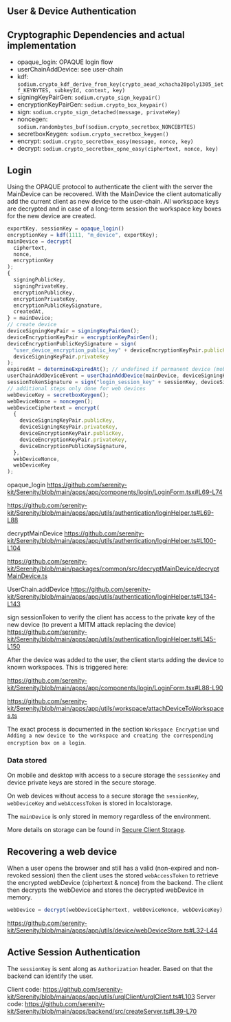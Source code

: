 ## User & Device Authentication

## Cryptographic Dependencies and actual implementation

- opaque_login: OPAQUE login flow
- userChainAddDevice: see user-chain
- kdf: `sodium.crypto_kdf_derive_from_key(crypto_aead_xchacha20poly1305_ietf_KEYBYTES, subkeyId, context, key)`
- signingKeyPairGen: `sodium.crypto_sign_keypair()`
- encryptionKeyPairGen: `sodium.crypto_box_keypair()`
- sign: `sodium.crypto_sign_detached(message, privateKey)`
- noncegen: `sodium.randombytes_buf(sodium.crypto_secretbox_NONCEBYTES)`
- secretboxKeygen: `sodium.crypto_secretbox_keygen()`
- encrypt: `sodium.crypto_secretbox_easy(message, nonce, key)`
- decrypt: `sodium.crypto_secretbox_opne_easy(ciphertext, nonce, key)`

## Login

Using the OPAQUE protocol to authenticate the client with the server the MainDevice can be recovered. With the MainDevice the client automatically add the current client as new device to the user-chain. All workspace keys are decrypted and in case of a long-term session the workspace key boxes for the new device are created.

```ts
exportKey, sessionKey = opaque_login()
encryptionKey = kdf(1111, "m_device", exportKey);
mainDevice = decrypt(
  ciphertext,
  nonce,
  encryptionKey
);
{
  signingPublicKey,
  signingPrivateKey,
  encryptionPublicKey,
  encryptionPrivateKey,
  encryptionPublicKeySignature,
  createdAt,
} = mainDevice;
// create device
deviceSigningKeyPair = signingKeyPairGen();
deviceEncryptionKeyPair = encryptionKeyPairGen();
deviceEncryptionPublicKeySignature = sign(
  "user_device_encryption_public_key" + deviceEncryptionKeyPair.publicKey,
  deviceSigningKeyPair.privateKey
);
expiredAt = determineExpiredAt(); // undefined if permanent device (mobile), 30 days for long web session, 24h for short web session
userChainAddDeviceEvent = userChainAddDevice(mainDevice, deviceSigningKeyPair.publicKey, deviceEncryptionKeyPair.publicKey, deviceEncryptionPublicKeySignature, expiredAt);
sessionTokenSignature = sign("login_session_key" + sessionKey, deviceSigningKeyPair.privateKey);
// additional steps only done for web devices
webDeviceKey = secretboxKeygen();
webDeviceNonce = noncegen();
webDeviceCiphertext = encrypt(
  {
    deviceSigningKeyPair.publicKey,
    deviceSigningKeyPair.privateKey,
    deviceEncryptionKeyPair.publicKey,
    deviceEncryptionKeyPair.privateKey,
    deviceEncryptionPublicKeySignature,
  },
  webDeviceNonce,
  webDeviceKey
);
```

opaque_login
https://github.com/serenity-kit/Serenity/blob/main/apps/app/components/login/LoginForm.tsx#L69-L74

https://github.com/serenity-kit/Serenity/blob/main/apps/app/utils/authentication/loginHelper.ts#L69-L88

decryptMainDevice
https://github.com/serenity-kit/Serenity/blob/main/apps/app/utils/authentication/loginHelper.ts#L100-L104

https://github.com/serenity-kit/Serenity/blob/main/packages/common/src/decryptMainDevice/decryptMainDevice.ts

UserChain.addDevice
https://github.com/serenity-kit/Serenity/blob/main/apps/app/utils/authentication/loginHelper.ts#L134-L143

sign sessionToken to verify the client has access to the private key of the new device (to prevent a MITM attack replacing the device)
https://github.com/serenity-kit/Serenity/blob/main/apps/app/utils/authentication/loginHelper.ts#L145-L150

After the device was added to the user, the client starts adding the device to known workspaces. This is triggered here:

https://github.com/serenity-kit/Serenity/blob/main/apps/app/components/login/LoginForm.tsx#L88-L90

https://github.com/serenity-kit/Serenity/blob/main/apps/app/utils/workspace/attachDeviceToWorkspaces.ts

The exact process is documented in the section `Workspace Encryption` und `Adding a new device to the workspace and creating the corresponding encryption box on a login`.

### Data stored

On mobile and desktop with access to a secure storage the `sessionKey` and device private keys are stored in the secure storage.

On web devices without access to a secure storage the `sessionKey`, `webDeviceKey` and `webAccessToken` is stored in localstorage.

The `mainDevice` is only stored in memory regardless of the environment.

More details on storage can be found in [Secure Client Storage](./secure-client-storage).

## Recovering a web device

When a user opens the browser and still has a valid (non-expired and non-revoked session) then the client uses the stored `webAccessToken` to retrieve the encrypted webDevice (ciphertext & nonce) from the backend. The client then decrypts the webDevice and stores the decrypted webDevice in memory.

```ts
webDevice = decrypt(webDeviceCiphertext, webDeviceNonce, webDeviceKey);
```

https://github.com/serenity-kit/Serenity/blob/main/apps/app/utils/device/webDeviceStore.ts#L32-L44

## Active Session Authentication

The `sessionKey` is sent along as `Authorization` header. Based on that the backend can identify the user.

Client code: https://github.com/serenity-kit/Serenity/blob/main/apps/app/utils/urqlClient/urqlClient.ts#L103
Server code: https://github.com/serenity-kit/Serenity/blob/main/apps/backend/src/createServer.ts#L39-L70
